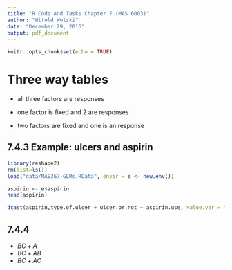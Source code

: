 ```yaml
---
title: "R Code And Tasks Chapter 7 (MAS 6003)"
author: "Witold Wolski"
date: "December 29, 2016"
output: pdf_document
---
```


```r
knitr::opts_chunk$set(echo = TRUE)
```

# Three way tables

* all three factors are responses

* one factor is fixed and 2 are responses

* two factors are fixed and one is an response

## 7.4.3 Example: ulcers and aspirin

```r
library(reshape2)
rm(list=ls())
load("data/MAS367-GLMs.RData", envir = e <- new.env())

aspirin <- e$aspirin
head(aspirin)

dcast(aspirin,type.of.ulcer + ulcer.or.not ~ aspirin.use, value.var = "count")
```

## 7.4.4

* $BC+A$
* $BC + AB$
* $BC + AC$

```r

```
